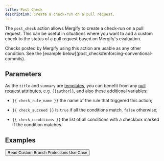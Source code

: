```yaml
---
title: Post Check
description: Create a check-run on a pull request.
---
```



The `post_check` action allows Mergify to create a check-run on a pull request.
This can be useful in situations where you want to add a custom check to the
status of a pull request based on Mergify's evaluation.

<Info>
  Checks posted by Mergify using this action are usable as any other condition.
  See the [example below](post_check#enforcing-conventional-commits).
</Info>

## Parameters

<ActionOptionsTable action="post_check" />

As the `title` and `summary` are
[templates](/configuration/data-types#template), you can benefit from any [pull
request attributes](/configuration/conditions#attributes-list), e.g. `{{author}}`,
and also these additional variables:

- `{{ check_rule_name }}` the name of the rule that triggered this action;

- `{{ check_succeed }}` is `true` if all the conditions match, `false`
  otherwise;

- `{{ check_conditions }}` the list of all conditions with a checkbox marked if
  the condition matches.

## Examples

<a href="/workflow/custom-branch-protection#leveraging-custom-checks">
  <Button colorScheme='teal' size='lg'
  style={{marginLeft: 'auto', marginRight: 'auto', marginBottom: '2em', display: 'block'}}>
    Read Custom Branch Protections Use Case
  </Button>
</a>
